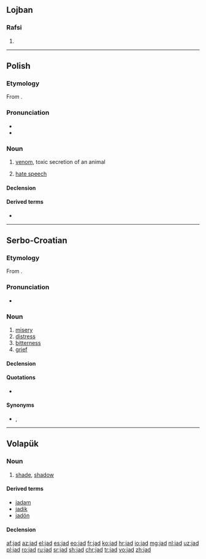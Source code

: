 {{also|jäd}}
==Lojban==

===Rafsi===
{{jbo-rafsi}}

# {{jbo-rafsi of|jadni}}

----

==Polish==
{{wikipedia|lang=pl}}

===Etymology===
From {{inh|pl|sla-pro|*ědъ}}.

===Pronunciation===
* {{pl-IPA}}
* {{audio|Pl-jad.ogg|Audio|lang=pl}}

===Noun===
{{pl-noun|m-in}}

# [[venom]], toxic secretion of an animal
# {{label|pl|figurative}} [[hate speech]]

====Declension====
{{pl-decl-noun-m-in}}

====Derived terms====
* {{l|pl|jadowity}}

----

==Serbo-Croatian==

===Etymology===
From {{inh|sh|sla-pro|*jědъ}}.

===Pronunciation===
* {{IPA|/jâd/|lang=sh}}

===Noun===
{{sh-noun|g=m|head=jȁd|r|јад|ја̏д}}

# [[misery]]
# [[distress]]
# [[bitterness]]
# [[grief]]

====Declension====
{{sh-decl-noun
|jad|jadi
|jada|jada
|jadu|jadima
|jad|jade
|jade|jadi
|jadu|jadima
|jadom|jadima}}

====Quotations====
* {{seeCites|јад|lang=sh}}

====Synonyms====
* {{label|sh|Croatia}} {{l|sh|boljeznost}}, {{l|sh|vaj}}

----

==Volapük==

===Noun===
{{vo-noun}}

# [[shade]], [[shadow]]

====Derived terms====
* [[jadam]]
* [[jadik]]
* [[jadön]]

====Declension====
{{vo-decl-noun}}

[[af:jad]]
[[az:jad]]
[[el:jad]]
[[es:jad]]
[[eo:jad]]
[[fr:jad]]
[[ko:jad]]
[[hr:jad]]
[[io:jad]]
[[mg:jad]]
[[nl:jad]]
[[uz:jad]]
[[pl:jad]]
[[ro:jad]]
[[ru:jad]]
[[sr:jad]]
[[sh:jad]]
[[chr:jad]]
[[tr:jad]]
[[vo:jad]]
[[zh:jad]]
